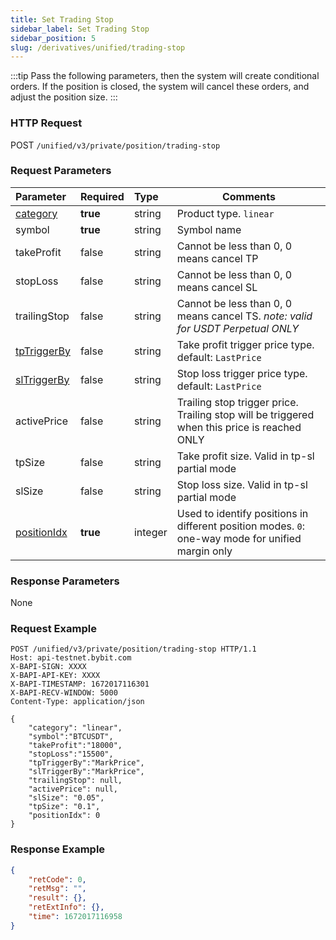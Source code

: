 ```yaml
---
title: Set Trading Stop
sidebar_label: Set Trading Stop
sidebar_position: 5
slug: /derivatives/unified/trading-stop
---
```

:::tip
Pass the following parameters, then the system will create conditional orders. If the position is closed, the system will cancel these orders, and adjust the position size.
:::

### HTTP Request
POST `/unified/v3/private/position/trading-stop`

### Request Parameters
| Parameter | Required | Type | Comments|
|:----- |:-------|:-----|------ |
|[category](../enum#category) |**true** |string |Product type. `linear` |
|symbol |**true** |string |Symbol name|
|takeProfit |false |string |Cannot be less than 0, 0 means cancel TP |
|stopLoss |false |string |Cannot be less than 0, 0 means cancel SL |
|trailingStop |false |string |Cannot be less than 0, 0 means cancel TS. _note: valid for USDT Perpetual ONLY_ |
|[tpTriggerBy](../enum#triggerby) |false |string |Take profit trigger price type. default: `LastPrice` |
|[slTriggerBy](../enum#triggerby) |false |string |Stop loss trigger price type. default: `LastPrice` |
|activePrice |false |string |Trailing stop trigger price. Trailing stop will be triggered when this price is reached ONLY |
|tpSize |false |string |Take profit size. Valid in tp-sl partial mode |
|slSize |false |string |Stop loss size. Valid in tp-sl partial mode |
|[positionIdx](../enum#positionidx) |**true** |integer |Used to identify positions in different position modes. `0`: one-way mode for unified margin only |

### Response Parameters
None

### Request Example

<Tabs>
<TabItem value="console-console" label="Console">

```http
POST /unified/v3/private/position/trading-stop HTTP/1.1
Host: api-testnet.bybit.com
X-BAPI-SIGN: XXXX
X-BAPI-API-KEY: XXXX
X-BAPI-TIMESTAMP: 1672017116301
X-BAPI-RECV-WINDOW: 5000
Content-Type: application/json

{
    "category": "linear",
    "symbol":"BTCUSDT",
    "takeProfit":"18000",
    "stopLoss":"15500",
    "tpTriggerBy":"MarkPrice",
    "slTriggerBy":"MarkPrice",
    "trailingStop": null,
    "activePrice": null,
    "slSize": "0.05",
    "tpSize": "0.1",
    "positionIdx": 0
}
```

</TabItem>
</Tabs>

### Response Example

<Tabs>
<TabItem value="json-response" label="Response">

```json
{
    "retCode": 0,
    "retMsg": "",
    "result": {},
    "retExtInfo": {},
    "time": 1672017116958
}
```
</TabItem>
</Tabs>